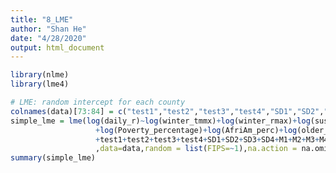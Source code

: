 ```yaml
---
title: "8_LME"
author: "Shan He"
date: "4/28/2020"
output: html_document
---
```


```r
library(nlme)
library(lme4)
```

```r
# LME: random intercept for each county
colnames(data)[73:84] = c("test1","test2","test3","test4","SD1","SD2","SD3","SD4","M1","M2","M3","M4")
simple_lme = lme(log(daily_r)~log(winter_tmmx)+log(winter_rmax)+log(susceptible_perc)+log(density)+log(withHS)
                   +log(Poverty_percentage)+log(AfriAm_perc)+log(older_perc)
                   +test1+test2+test3+test4+SD1+SD2+SD3+SD4+M1+M2+M3+M4
                   ,data=data,random = list(FIPS=~1),na.action = na.omit)
summary(simple_lme)

```

